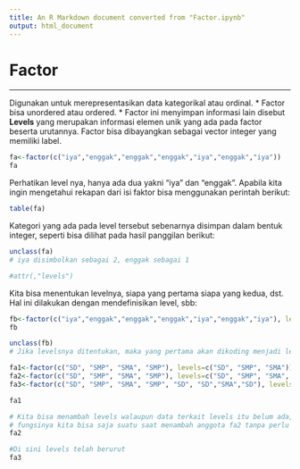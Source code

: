 ```yaml
---
title: An R Markdown document converted from "Factor.ipynb"
output: html_document
---
```


# Factor
***

Digunakan untuk merepresentasikan data kategorikal atau ordinal.
* Factor bisa unordered atau ordered.
* Factor ini menyimpan informasi lain disebut __Levels__ yang merupakan informasi elemen unik yang ada pada factor beserta urutannya.
Factor bisa dibayangkan sebagai vector integer yang memiliki label.

```r
fa<-factor(c("iya","enggak","enggak","enggak","iya","enggak","iya"))
fa
```
Perhatikan level nya, hanya ada dua yakni "iya" dan "enggak".
Apabila kita ingin mengetahui rekapan dari isi faktor bisa menggunakan perintah berikut:
```r
table(fa)
```
Kategori yang ada pada level tersebut sebenarnya disimpan dalam bentuk integer, seperti bisa dilihat pada hasil panggilan berikut:
```r
unclass(fa)
# iya disimbolkan sebagai 2, enggak sebagai 1
```

```r
#attr(,"levels")
```

Kita bisa menentukan levelnya, siapa yang pertama siapa yang kedua, dst. Hal ini dilakukan dengan mendefinisikan level, sbb:
```r
fb<-factor(c("iya","enggak","enggak","enggak","iya","enggak","iya"), levels=c("iya","enggak"))
fb
```

```r
unclass(fb)
# Jika levelsnya ditentukan, maka yang pertama akan dikoding menjadi lebih awal dari yang kedua
```

```r
fa1<-factor(c("SD", "SMP", "SMA", "SMP"), levels=c("SD", "SMP", "SMA"))
fa2<-factor(c("SD", "SMP", "SMA", "SMP"), levels=c("SD", "SMP", "SMA", "PT"))
fa3<-factor(c("SD", "SMP", "SMA", "SMP", "SD", "SD","SMA","SD"), levels=c("SD", "SMP", "SMA", "PT"), ordered=TRUE)
```

```r
fa1
```

```r
# Kita bisa menambah levels walaupun data terkait levels itu belum ada, 
# fungsinya kita bisa saja suatu saat menambah anggota fa2 tanpa perlu mengubah levels
fa2
```

```r
#Di sini levels telah berurut
fa3
```